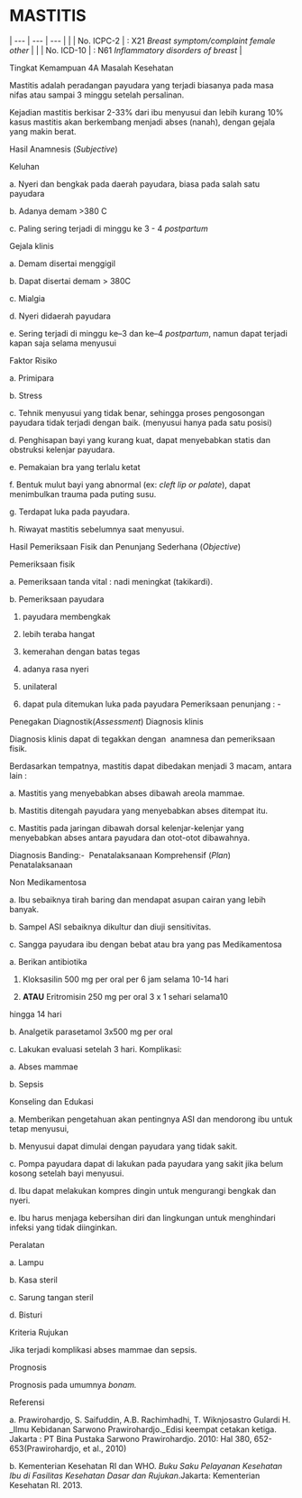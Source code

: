 # MASTITIS
| --- | --- | --- |
| | No. ICPC-2 | : X21 _Breast symptom/complaint female other_ |
| | No. ICD-10 | : N61 _Inflammatory disorders of breast_ |

Tingkat Kemampuan 4A Masalah Kesehatan

Mastitis adalah peradangan payudara yang terjadi biasanya pada masa nifas atau sampai 3 minggu setelah persalinan.

Kejadian mastitis berkisar 2-33% dari ibu menyusui dan lebih kurang 10% kasus mastitis akan berkembang menjadi abses (nanah), dengan gejala yang makin berat.

Hasil Anamnesis (_Subjective_)

Keluhan

a. Nyeri dan bengkak pada daerah payudara, biasa pada salah satu payudara

b. Adanya demam >380 C

c. Paling sering terjadi di minggu ke 3 - 4 _postpartum_

Gejala klinis

a. Demam disertai menggigil

b. Dapat disertai demam > 380C

c. Mialgia

d. Nyeri didaerah payudara

e. Sering terjadi di minggu ke–3 dan ke–4 _postpartum_, namun dapat terjadi kapan saja selama menyusui

Faktor Risiko

a. Primipara

b. Stress

c. Tehnik menyusui yang tidak benar, sehingga proses pengosongan payudara tidak terjadi dengan baik. (menyusui hanya pada satu posisi)

d. Penghisapan bayi yang kurang kuat, dapat menyebabkan statis dan obstruksi kelenjar payudara.

e. Pemakaian bra yang terlalu ketat

f. Bentuk mulut bayi yang abnormal (ex: _cleft lip or palate_), dapat menimbulkan trauma pada puting susu.

 

g. Terdapat luka pada payudara.

h. Riwayat mastitis sebelumnya saat menyusui.

Hasil Pemeriksaan Fisik dan Penunjang Sederhana (_Objective_)

Pemeriksaan fisik

a. Pemeriksaan tanda vital : nadi meningkat (takikardi).

b. Pemeriksaan payudara

1) payudara membengkak

2) lebih teraba hangat

3) kemerahan dengan batas tegas

4) adanya rasa nyeri

5) unilateral

6) dapat pula ditemukan luka pada payudara Pemeriksaan penunjang : -

Penegakan Diagnostik(_Assessment_) Diagnosis klinis

Diagnosis klinis dapat di tegakkan dengan  anamnesa dan pemeriksaan fisik.

Berdasarkan tempatnya, mastitis dapat dibedakan menjadi 3 macam, antara lain :

a. Mastitis yang menyebabkan abses dibawah areola mammae.

b. Mastitis ditengah payudara yang menyebabkan abses ditempat itu.

c. Mastitis pada jaringan dibawah dorsal kelenjar-kelenjar yang menyebabkan abses antara payudara dan otot-otot dibawahnya.

Diagnosis Banding:-  Penatalaksanaan Komprehensif (_Plan_) Penatalaksanaan

Non Medikamentosa

a. Ibu sebaiknya tirah baring dan mendapat asupan cairan yang lebih banyak.

b. Sampel ASI sebaiknya dikultur dan diuji sensitivitas.

c. Sangga payudara ibu dengan bebat atau bra yang pas Medikamentosa

a. Berikan antibiotika

1) Kloksasilin 500 mg per oral per 6 jam selama 10-14 hari

 

2) **ATAU** Eritromisin 250 mg per oral 3 x 1 sehari selama10

hingga 14 hari

b. Analgetik parasetamol 3x500 mg per oral

c. Lakukan evaluasi setelah 3 hari. Komplikasi:

a. Abses mammae

b. Sepsis

Konseling dan Edukasi

a. Memberikan pengetahuan akan pentingnya ASI dan mendorong ibu untuk tetap menyusui,

b. Menyusui dapat dimulai dengan payudara yang tidak sakit.

c. Pompa payudara dapat di lakukan pada payudara yang sakit jika belum kosong setelah bayi menyusui.

d. Ibu dapat melakukan kompres dingin untuk mengurangi bengkak dan nyeri.

e. Ibu harus menjaga kebersihan diri dan lingkungan untuk menghindari infeksi yang tidak diinginkan.

Peralatan

a. Lampu

b. Kasa steril

c. Sarung tangan steril

d. Bisturi

Kriteria Rujukan

Jika terjadi komplikasi abses mammae dan sepsis.

Prognosis

Prognosis pada umumnya _bonam._

Referensi

a. Prawirohardjo, S. Saifuddin, A.B. Rachimhadhi, T. Wiknjosastro Gulardi H. _Ilmu Kebidanan Sarwono Prawirohardjo._Edisi keempat cetakan ketiga. Jakarta : PT Bina Pustaka Sarwono Prawirohardjo. 2010: Hal 380, 652-653(Prawirohardjo, et al., 2010)

 

b. Kementerian Kesehatan RI dan WHO. _Buku Saku Pelayanan Kesehatan Ibu di Fasilitas Kesehatan Dasar dan Rujukan_.Jakarta: Kementerian Kesehatan RI. 2013.
